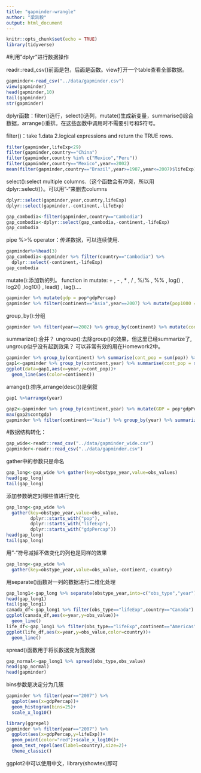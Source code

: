 ```yaml
---
title: "gapminder-wrangle"
author: "梁凯毅"
output: html_document
---
```


```r
knitr::opts_chunk$set(echo = TRUE)
library(tidyverse)
```

#利用"dplyr"进行数据操作

readr::read_csv()前面是包，后面是函数。view打开一个table查看全部数据。

```r
gapminder<-read_csv("../data/gapminder.csv")
view(gapminder)
head(gapminder,10)
tail(gapminder)
str(gapminder)
```

dplyr函数：filter()选行，select()选列，mutate()生成新变量，summarise()综合数据，arrange()重排。在这些函数中调用时不需要引号和$符号。

filter()：take 1.data 2.logical expressions and return the TRUE rows.
```r
filter(gapminder,lifeExp<29)
filter(gapminder,country=="China")
filter(gapminder,country %in% c("Mexico","Peru"))
filter(gapminder,country=="Mexico",year==2002)
mean(filter(gapminder,country=="Brazil",year>=1987,year<=2007)$lifeExp)
```

select():select multiple columns.（这个函数会有冲突，所以用dplyr::select()）。可以用"-"来删去columns
```r
dplyr::select(gapminder,year,country,lifeExp)
dplyr::select(gapminder,-continent,-lifeExp)
```

```r
gap_cambodia<-filter(gapminder,country=="Cambodia")
gap_combodia<-dplyr::select(gap_cambodia,-continent,-lifeExp)
gap_combodia
```

pipe %>% operator：传递数据，可以连续使用.
```r
gapminder%>%head(3)
gap_cambodia<-gapminder %>% filter(country=="Cambodia") %>%
  dplyr::select(-continent,-lifeExp)
gap_combodia
```

mutate():添加新的列。
function in mutate: + , - , * , / , %/% , %% , log() , log2() ,log10() , lead() , lag()....
```r
gapminder %>% mutate(gdp = pop*gdpPercap)
gapminder %>% filter(continent=="Asia",year==2007) %>% mutate(pop1000 = pop/1000)
```

group_by():分组
```r
gapminder %>% filter(year==2002) %>% group_by(continent) %>% mutate(cont_pop=sum(pop))
```

summarize():合并？
ungroup():去除group()的效果，但这里已经summarize了, ungroup似乎没有起到效果？
可以非常有效的用在Homework2中。
```r
gapminder %>% group_by(continent) %>% summarise(cont_pop = sum(pop)) %>% ungroup()
gap1<-gapminder %>% group_by(continent,year) %>% summarise(cont_pop = sum(pop))
ggplot(data=gap1,aes(x=year,y=cont_pop))+
  geom_line(aes(color=continent))
```


arrange():排序,arrange(desc())是倒叙
```r
gap1 %>%arrange(year)
```

```r
gap2<-gapminder %>% group_by(continent,year) %>% mutate(GDP = pop*gdpPercap) %>% summarize(contgdp = sum(GDP)) 
max(gap2$contgdp)
gapminder %>% filter(continent=="Asia") %>% group_by(year) %>% summarize(maxlife = max(lifeExp)) %>% arrange(desc(year))
```


#数据结构转化：

```r
gap_wide<-readr::read_csv("../data/gapminder_wide.csv")
gapminder<-readr::read_csv("../data/gapminder.csv")
```
gather中的参数只是命名
```r
gap_long<-gap_wide %>% gather(key=obstype_year,value=obs_values)
head(gap_long)
tail(gap_long)
```

添加参数确定对哪些值进行变化
```r
gap_long<-gap_wide %>% 
  gather(key=obstype_year,value=obs_value,
         dplyr::starts_with("pop"),
         dplyr::starts_with("lifeExp"),
         dplyr::starts_with("gdpPercap"))
head(gap_long)
tail(gap_long)
```

用"-"符号减掉不做变化的列也是同样的效果
```r
gap_long<-gap_wide %>% 
  gather(key=obstype_year,value=obs_value,-continent,-country)
```

用separate()函数对一列的数据进行二维化处理
```r
gap_long1<-gap_long %>% separate(obstype_year,into=c("obs_type","year"),sep="_",convert=TRUE)
head(gap_long1)
tail(gap_long1)
canada_df<-gap_long1 %>% filter(obs_type=="lifeExp",country=="Canada")
ggplot(canada_df,aes(x=year,y=obs_value))+
  geom_line()
life_df<-gap_long1 %>% filter(obs_type=="lifeExp",continent=="Americas")
ggplot(life_df,aes(x=year,y=obs_value,color=country))+
  geom_line()
```

spread()函数用于将长数据变为宽数据
```r
gap_normal<-gap_long1 %>% spread(obs_type,obs_value)
head(gap_normal)
head(gapminder)
```

bins参数是决定分为几簇
```r
gapminder %>% filter(year=="2007") %>%
  ggplot(aes(x=gdpPercap))+
  geom_histogram(bins=25)+
  scale_x_log10()

library(ggrepel)
gapminder %>% filter(year=="2007") %>%
  ggplot(aes(x=gdpPercap,y=lifeExp))+
  geom_point(color="red")+scale_x_log10()+
  geom_text_repel(aes(label=country),size=2)+
  theme_classic()
```

ggplot2中可以使用中文，library(showtex)即可














